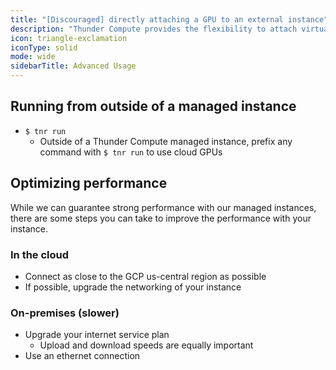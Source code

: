 ```yaml
---
title: "[Discouraged] directly attaching a GPU to an external instance"
description: "Thunder Compute provides the flexibility to attach virtual GPUs to your own cloud instances, kubernetes clusters, servers, or even personal computers. While this is even more convenient to set up than our managed instances, performance will be severely limited by the network connection to the virtually attached GPU. Given this unreliability, we discourage use of these features."
icon: triangle-exclamation
iconType: solid
mode: wide
sidebarTitle: Advanced Usage
---
```


## Running from outside of a managed instance

- `$ tnr run`
  - Outside of a Thunder Compute managed instance, prefix any command with `$ tnr run` to use cloud GPUs

## Optimizing performance

While we can guarantee strong performance with our managed instances, there are some steps you can take to improve the performance with your instance.

### In the cloud

- Connect as close to the GCP us-central region as possible
- If possible, upgrade the networking of your instance

### On-premises (slower)

- Upgrade your internet service plan
  - Upload and download speeds are equally important
- Use an ethernet connection
